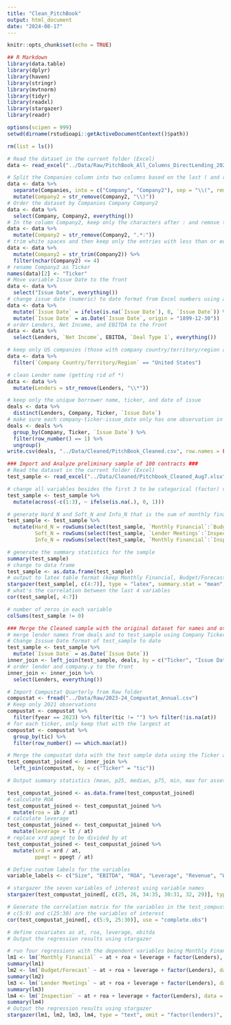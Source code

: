 ```yaml
---
title: "Clean_PitchBook"
output: html_document
date: "2024-08-17"
---
```


```r
knitr::opts_chunk$set(echo = TRUE)
```

```r
## R Markdown
library(data.table)
library(dplyr)
library(haven)
library(stringr)
library(mvtnorm)
library(tidyr)
library(readxl)
library(stargazer)
library(readr)

options(scipen = 999)
setwd(dirname(rstudioapi::getActiveDocumentContext()$path))

rm(list = ls())

# Read the dataset in the current folder (Excel)
data <- read_excel("../Data/Raw/PitchBook_All_Columns_DirectLending_2024_07_10.xlsx", skip = 8, col_names = TRUE)

# Split the Companies column into two columns based on the last ( and remove the last )
data <- data %>%
  separate(Companies, into = c("Company", "Company2"), sep = "\\(", remove = TRUE) %>%
  mutate(Company2 = str_remove(Company2, "\\)"))
# Order the dataset by Companies Company Company2
data <- data %>%
  select(Company, Company2, everything())
# In the column Company2, keep only the characters after : and remove the rest
data <- data %>%
  mutate(Company2 = str_remove(Company2, ".*:"))
# trim white spaces and then keep only the entries with less than or equal to 4 characters in Company2
data <- data %>%
  mutate(Company2 = str_trim(Company2)) %>%
  filter(nchar(Company2) <= 4)
# rename Company2 as Ticker
names(data)[2] <- "Ticker"
# Move variable Issue Date to the front
data <- data %>%
  select("Issue Date", everything())
# change issue date (numeric) to date format from Excel numbers using as.Date and first convert NA to 0
data <- data %>%
  mutate(`Issue Date` = ifelse(is.na(`Issue Date`), 0, `Issue Date`)) %>%
  mutate(`Issue Date` = as.Date(`Issue Date`, origin = "1899-12-30"))
# order Lenders, Net Income, and EBITDA to the front 
data <- data %>%
  select(Lenders, `Net Income`, EBITDA, `Deal Type 1`, everything())

# keep only US companies (those with company country/territory/region as United States)
data <- data %>%
  filter(`Company Country/Territory/Region` == "United States")

# clean Lender name (getting rid of *)
data <- data %>%
  mutate(Lenders = str_remove(Lenders, "\\*"))

# keep only the unique borrower name, ticker, and date of issue
deals <- data %>%
  distinct(Lenders, Company, Ticker, `Issue Date`)
# make sure each company-ticker-issue_date only has one observation in deals
deals <- deals %>%
  group_by(Company, Ticker, `Issue Date`) %>%
  filter(row_number() == 1) %>%
  ungroup()
write.csv(deals, "../Data/Cleaned/PitchBook_Cleaned.csv", row.names = FALSE)
```

```r
### Import and Analyze preliminary sample of 100 contracts ###
# Read the dataset in the current folder (Excel)
test_sample <- read_excel("../Data/Cleaned/Pitchbook_Cleaned_Aug7.xlsx", col_names = TRUE)

# change all variables besides the first 3 to be categorical (factor) variables that take 1 as long as the value is not NA
test_sample <- test_sample %>%
  mutate(across(-c(1:3), ~ ifelse(is.na(.), 0, 1)))

# generate Hard_N and Soft_N and Info_N that is the sum of monthly financial and budget forecast, sum of lender meetings and inspection, and sum of all respectively
test_sample <- test_sample %>%
  mutate(Hard_N = rowSums(select(test_sample, `Monthly Financial`:`Budget/Forecast`)),
         Soft_N = rowSums(select(test_sample, `Lender Meetings`:`Inspection`)),
         Info_N = rowSums(select(test_sample, `Monthly Financial`:`Inspection`)))

# generate the summary statistics for the sample 
summary(test_sample)
# change to data frame
test_sample <- as.data.frame(test_sample)
# output to latex table format (keep Monthly Financial, Budget/Forecast, Lender Meetings, Inspection, Hard_N, Soft_N, and Info_N) using stargazer and keep only the mean
stargazer(test_sample[, c(4:7)], type = "latex", summary.stat = "mean", digits = 2, title = "Summary Statistics of Sample", out = "../Results/Summary_Stats_Sample.tex")
# what's the correlation between the last 4 variables
cor(test_sample[, 4:7])

# number of zeros in each variable
colSums(test_sample != 0)
```

```r
### Merge the Cleaned sample with the original dataset for names and other information ###
# merge lender names from deals and to test_sample using Company Ticker and Issue Date as keys
# Change Isssue Date format of test_sample to date
test_sample <- test_sample %>%
  mutate(`Issue Date` = as.Date(`Issue Date`))
inner_join <- left_join(test_sample, deals, by = c("Ticker", "Issue Date"))
# order lender and company.y to the front
inner_join <- inner_join %>%
  select(Lenders, everything())
```

```r
# Import Compustat Quarterly from Raw folder
compustat <- fread("../Data/Raw/2023-24_Compustat_Annual.csv")
# Keep only 2021 observations
compustat <- compustat %>%
  filter(fyear == 2023) %>% filter(tic != "") %>% filter(!is.na(at))
# for each ticker, only keep that with the largest at
compustat <- compustat %>%
  group_by(tic) %>%
  filter(row_number() == which.max(at))

# Merge the compustat data with the test sample data using the Ticker as the key
test_compustat_joined <- inner_join %>%
  left_join(compustat, by = c("Ticker" = "tic"))

# Output summary statistics (mean, p25, median, p75, min, max for assets, revenues, ebitda, liabilities, and working capital using stargazer (make sure that the test_compustat_joined is a df)

test_compustat_joined <- as.data.frame(test_compustat_joined)
# calculate ROA
test_compustat_joined <- test_compustat_joined %>%
  mutate(roa = ib / at)
# calculate leverage
test_compustat_joined <- test_compustat_joined %>%
  mutate(leverage = lt / at)
# replace xrd ppegt to be divided by at
test_compustat_joined <- test_compustat_joined %>%
  mutate(xrd = xrd / at,
         ppegt = ppegt / at)

# Define custom labels for the variables
variable_labels <- c("Size", "EBITDA", "ROA", "Leverage", "Revenue", "Working Capital", "R&D", "Tangibility")
```

```r
# stargazer the seven variables of interest using variable names
stargazer(test_compustat_joined[, c(25, 26, 34:35, 30:31, 32, 29)], type = "latex", summary.stat = c("mean", "min", "p25", "median", "p75", "max"), digits = 2, covariate.labels = variable_labels, title = "Summary Statistics of Sample with Compustat Data", out = "../Results/Summary_Stats_Sample_Compustat.tex")

```

```r
# Generate the correlation matrix for the variables in the test_compustat_joined dataset (drop na values) 
# c(5:9) and c(25:30) are the variables of interest
cor(test_compustat_joined[, c(5:9, 25:30)], use = "complete.obs")

```

```r
# define covariates as at, roa, leverage, ebitda
# Output the regression results using stargazer

# run four regressions with the dependent variables being Monthly Financial, Budget/Forecast, Lender Meetings, and Inspection
lm1 <- lm(`Monthly Financial` ~ at + roa + leverage + factor(Lenders), data = test_compustat_joined)
summary(lm1)
lm2 <- lm(`Budget/Forecast` ~ at + roa + leverage + factor(Lenders), data = test_compustat_joined)
summary(lm2)
lm3 <- lm(`Lender Meetings` ~ at + roa + leverage + factor(Lenders), data = test_compustat_joined)
summary(lm3)
lm4 <- lm(`Inspection` ~ at + roa + leverage + factor(Lenders), data = test_compustat_joined)
summary(lm4)
# Output the regression results using stargazer
stargazer(lm1, lm2, lm3, lm4, type = "text", omit = "factor(lenders)", title = "Regression Results", out = "../Results/Regression_Results.txt")
```